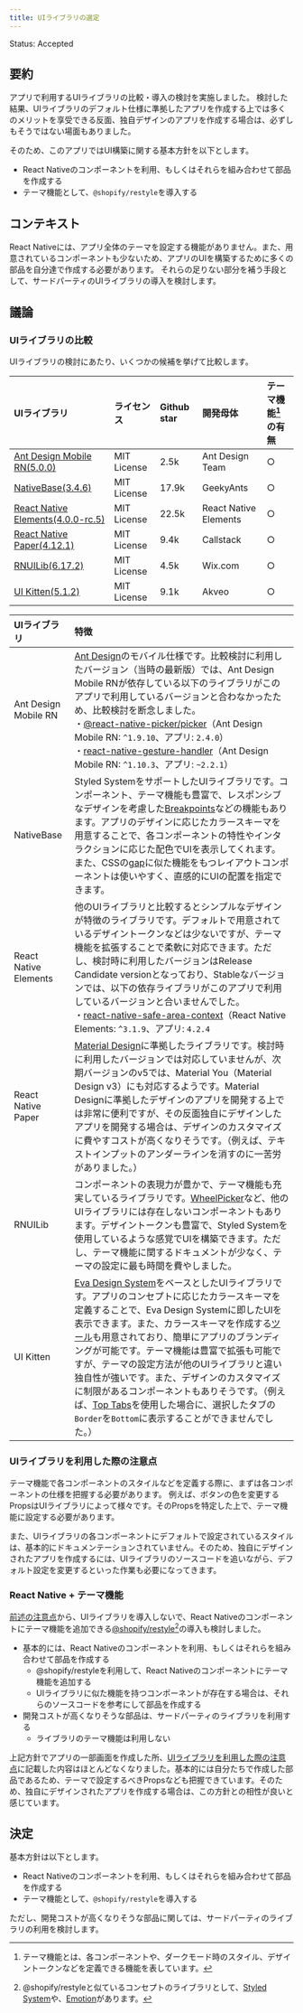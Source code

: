 ```yaml
---
title: UIライブラリの選定
---
```


Status: Accepted

<!--
Proposed: 提案中
Accepted: 採用
Rejected: 却下
Superseded: 廃止
-->

## 要約

アプリで利用するUIライブラリの比較・導入の検討を実施しました。
検討した結果、UIライブラリのデフォルト仕様に準拠したアプリを作成する上では多くのメリットを享受できる反面、独自デザインのアプリを作成する場合は、必ずしもそうではない場面もありました。

そのため、このアプリではUI構築に関する基本方針を以下とします。

- React Nativeのコンポーネントを利用、もしくはそれらを組み合わせて部品を作成する
- テーマ機能として、`@shopify/restyle`を導入する

## コンテキスト

React Nativeには、アプリ全体のテーマを設定する機能がありません。また、用意されているコンポーネントも少ないため、アプリのUIを構築するために多くの部品を自分達で作成する必要があります。
それらの足りない部分を補う手段として、サードパーティのUIライブラリの導入を検討します。

## 議論

### UIライブラリの比較

UIライブラリの検討にあたり、いくつかの候補を挙げて比較します。

| UIライブラリ | ライセンス | Github star | 開発母体 | テーマ機能[^1]の有無 |
| :-- | :-- | :-- | :-- | :-- |
| [Ant Design Mobile RN(5.0.0)](https://rn.mobile.ant.design/) | MIT License | 2.5k | Ant Design Team | ○ |
| [NativeBase(3.4.6)](https://nativebase.io/) | MIT License | 17.9k | GeekyAnts | ○ |
| [React Native Elements(4.0.0-rc.5)](https://reactnativeelements.com/) | MIT License | 22.5k | React Native Elements| ○ |
| [React Native Paper(4.12.1)](https://callstack.github.io/react-native-paper/) | MIT License | 9.4k | Callstack| ○ |
| [RNUILib(6.17.2)](https://wix.github.io/react-native-ui-lib/) | MIT License | 4.5k | Wix.com| ○ |
| [UI Kitten(5.1.2)](https://akveo.github.io/react-native-ui-kitten/) | MIT License | 9.1k | Akveo| ○ |

[^1]: テーマ機能とは、各コンポーネントや、ダークモード時のスタイル、デザイントークンなどを定義できる機能を表しています。

| UIライブラリ | 特徴 |
| :-- | :-- |
| Ant Design Mobile RN | [Ant Design](https://ant.design/)のモバイル仕様です。比較検討に利用したバージョン（当時の最新版）では、Ant Design Mobile RNが依存している以下のライブラリがこのアプリで利用しているバージョンと合わなかったため、比較検討を断念しました。<br/>・[@react-native-picker/picker](https://github.com/react-native-picker/picker)（Ant Design Mobile RN: `^1.9.10`、アプリ: `2.4.0`）<br/>・[react-native-gesture-handler](https://github.com/software-mansion/react-native-gesture-handler)（Ant Design Mobile RN: `^1.10.3`、アプリ: `~2.2.1`） |
| NativeBase | Styled SystemをサポートしたUIライブラリです。コンポーネント、テーマ機能も豊富で、レスポンシブなデザインを考慮した[Breakpoints](https://docs.nativebase.io/breakpoints)などの機能もあります。アプリのデザインに応じたカラースキーマを用意することで、各コンポーネントの特性やインタラクションに応じた配色でUIを表示してくれます。また、CSSの[gap](https://developer.mozilla.org/ja/docs/Web/CSS/gap)に似た機能をもつレイアウトコンポーネントは使いやすく、直感的にUIの配置を指定できます。 |
| React Native Elements | 他のUIライブラリと比較するとシンプルなデザインが特徴のライブラリです。デフォルトで用意されているデザイントークンなどは少ないですが、テーマ機能を拡張することで柔軟に対応できます。ただし、検討時に利用したバージョンはRelease Candidate versionとなっており、Stableなバージョンでは、以下の依存ライブラリがこのアプリで利用しているバージョンと合いませんでした。<br/>・[react-native-safe-area-context](https://github.com/th3rdwave/react-native-safe-area-context)（React Native Elements: `^3.1.9`、アプリ: `4.2.4` |
| React Native Paper | [Material Design](https://material.io/design)に準拠したライブラリです。検討時に利用したバージョンでは対応していませんが、次期バージョンのv5では、Material You（Material Design v3）にも対応するようです。Material Designに準拠したデザインのアプリを開発する上では非常に便利ですが、その反面独自にデザインしたアプリを開発する場合は、デザインのカスタマイズに費やすコストが高くなりそうです。（例えば、テキストインプットのアンダーラインを消すのに一苦労がありました。） |
| RNUILib | コンポーネントの表現力が豊かで、テーマ機能も充実しているライブラリです。[WheelPicker](https://wix.github.io/react-native-ui-lib/docs/components/incubator/WheelPicker)など、他のUIライブラリには存在しないコンポーネントもあります。デザイントークンも豊富で、Styled Systemを使用しているような感覚でUIを構築できます。ただし、テーマ機能に関するドキュメントが少なく、テーマの設定に最も時間を費やしました。 |
| UI Kitten | [Eva Design System](https://eva.design/)をベースとしたUIライブラリです。アプリのコンセプトに応じたカラースキーマを定義することで、Eva Design Systemに即したUIを表示できます。また、カラースキーマを作成する[ツール](https://colors.eva.design/?utm_campaign=eva_colors%20-%20home%20-%20eva_design%20website&utm_source=eva_design&utm_medium=referral&utm_content=eva_website_menu)も用意されており、簡単にアプリのブランディングが可能です。テーマ機能は豊富で拡張も可能ですが、テーマの設定方法が他のUIライブラリと違い独自性が強いです。また、デザインのカスタマイズに制限があるコンポーネントもありそうです。（例えば、[Top Tabs](https://akveo.github.io/react-native-ui-kitten/docs/components/top-tabs/overview#tabbar)を使用した場合に、選択したタブの`Border`を`Bottom`に表示することができませんでした。） |

### UIライブラリを利用した際の注意点

テーマ機能で各コンポーネントのスタイルなどを定義する際に、まずは各コンポーネントの仕様を把握する必要があります。
例えば、ボタンの色を変更するPropsはUIライブラリによって様々です。そのPropsを特定した上で、テーマ機能に設定する必要があります。

また、UIライブラリの各コンポーネントにデフォルトで設定されているスタイルは、基本的にドキュメンテーションされていません。そのため、独自にデザインされたアプリを作成するには、UIライブラリのソースコードを追いながら、デフォルト設定を変更するといった作業も必要になってきます。

### React Native + テーマ機能

[前述の注意点](#uiライブラリを利用した際の注意点)から、UIライブラリを導入しないで、React Nativeのコンポーネントにテーマ機能を追加できる[@shopify/restyle](https://github.com/Shopify/restyle)[^2]の導入も検討しました。

[^2]: @shopify/restyleと似ているコンセプトのライブラリとして、[Styled System](https://styled-system.com/)や、[Emotion](https://emotion.sh/docs/@emotion/native)があります。

- 基本的には、React Nativeのコンポーネントを利用、もしくはそれらを組み合わせて部品を作成する
  - @shopify/restyleを利用して、React Nativeのコンポーネントにテーマ機能を追加する
  - UIライブラリに似た機能を持つコンポーネントが存在する場合は、それらのソースコードを参考にして部品を作成する
- 開発コストが高くなりそうな部品は、サードパーティのライブラリを利用する
  - ライブラリのテーマ機能は利用しない

上記方針でアプリの一部画面を作成した所、[UIライブラリを利用した際の注意点](#uiライブラリを利用した際の注意点)に記載した内容はほとんどなくなりました。基本的には自分たちで作成した部品であるため、テーマで設定するべきPropsなども把握できています。そのため、独自にデザインされたアプリを作成する場合は、この方針との相性が良いと感じています。

## 決定

基本方針は以下とします。

- React Nativeのコンポーネントを利用、もしくはそれらを組み合わせて部品を作成する
- テーマ機能として、`@shopify/restyle`を導入する

ただし、開発コストが高くなりそうな部品に関しては、サードパーティのライブラリの利用を検討します。

